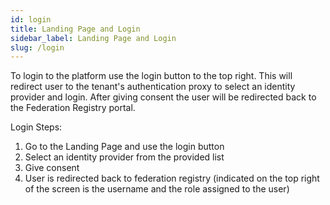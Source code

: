 ```yaml
---
id: login
title: Landing Page and Login
sidebar_label: Landing Page and Login
slug: /login
---
```


To login to the platform use the login button to the top right. This will
redirect user to the tenant's authentication proxy to select an identity
provider and login. After giving consent the user will be redirected back to the
Federation Registry portal.

Login Steps:

1. Go to the Landing Page and use the login button
1. Select an identity provider from the provided list
1. Give consent
1. User is redirected back to federation registry (indicated on the top right of
   the screen is the username and the role assigned to the user)